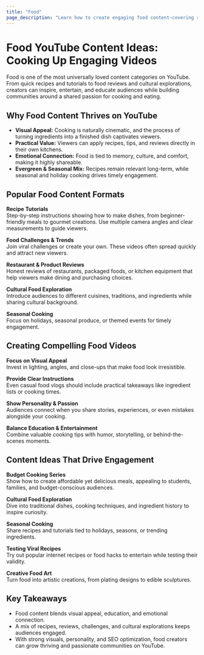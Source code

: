 ```yaml
---
title: "Food"
page_description: "Learn how to create engaging food content—covering recipes, cooking tutorials, food reviews, cultural explorations, and culinary storytelling."
---
```


# Food YouTube Content Ideas: Cooking Up Engaging Videos

Food is one of the most universally loved content categories on YouTube. From quick recipes and tutorials to food reviews and cultural explorations, creators can inspire, entertain, and educate audiences while building communities around a shared passion for cooking and eating.

## Why Food Content Thrives on YouTube

- **Visual Appeal:** Cooking is naturally cinematic, and the process of turning ingredients into a finished dish captivates viewers.  
- **Practical Value:** Viewers can apply recipes, tips, and reviews directly in their own kitchens.  
- **Emotional Connection:** Food is tied to memory, culture, and comfort, making it highly shareable.  
- **Evergreen & Seasonal Mix:** Recipes remain relevant long-term, while seasonal and holiday cooking drives timely engagement.  

## Popular Food Content Formats

**Recipe Tutorials**  
Step-by-step instructions showing how to make dishes, from beginner-friendly meals to gourmet creations. Use multiple camera angles and clear measurements to guide viewers.  

**Food Challenges & Trends**  
Join viral challenges or create your own. These videos often spread quickly and attract new viewers.  

**Restaurant & Product Reviews**  
Honest reviews of restaurants, packaged foods, or kitchen equipment that help viewers make dining and purchasing choices.  

**Cultural Food Exploration**  
Introduce audiences to different cuisines, traditions, and ingredients while sharing cultural background.  

**Seasonal Cooking**  
Focus on holidays, seasonal produce, or themed events for timely engagement.  

## Creating Compelling Food Videos

**Focus on Visual Appeal**  
Invest in lighting, angles, and close-ups that make food look irresistible.  

**Provide Clear Instructions**  
Even casual food vlogs should include practical takeaways like ingredient lists or cooking times.  

**Show Personality & Passion**  
Audiences connect when you share stories, experiences, or even mistakes alongside your cooking.  

**Balance Education & Entertainment**  
Combine valuable cooking tips with humor, storytelling, or behind-the-scenes moments.  

## Content Ideas That Drive Engagement

**Budget Cooking Series**  
Show how to create affordable yet delicious meals, appealing to students, families, and budget-conscious audiences.  

**Cultural Food Exploration**  
Dive into traditional dishes, cooking techniques, and ingredient history to inspire curiosity.  

**Seasonal Cooking**  
Share recipes and tutorials tied to holidays, seasons, or trending ingredients.  

**Testing Viral Recipes**  
Try out popular internet recipes or food hacks to entertain while testing their validity.  

**Creative Food Art**  
Turn food into artistic creations, from plating designs to edible sculptures.  

## Key Takeaways

- Food content blends visual appeal, education, and emotional connection.  
- A mix of recipes, reviews, challenges, and cultural explorations keeps audiences engaged.  
- With strong visuals, personality, and SEO optimization, food creators can grow thriving and passionate communities on YouTube.  
